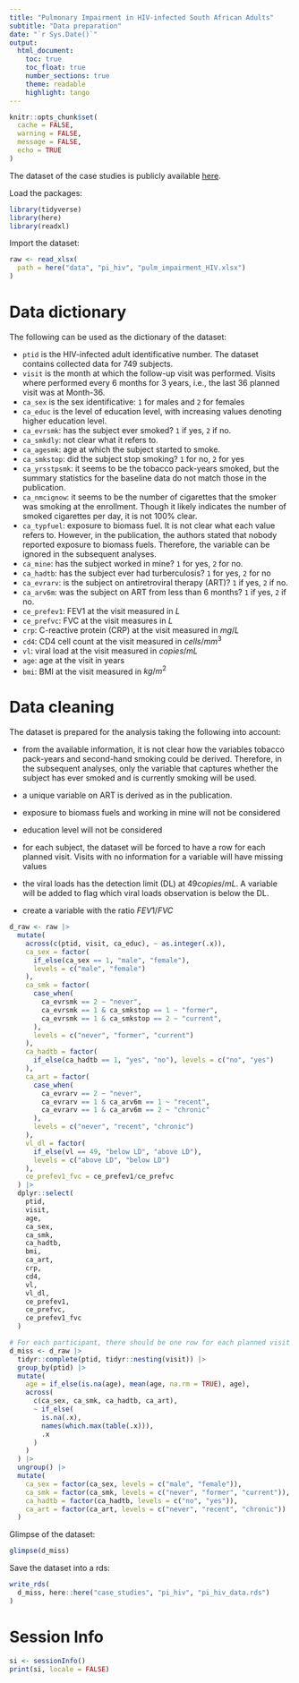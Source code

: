 ---
title: "Pulmonary Impairment in HIV-infected South African Adults"
subtitle: "Data preparation"
date: "`r Sys.Date()`"
output:
  html_document:
    toc: true
    toc_float: true
    number_sections: true
    theme: readable
    highlight: tango
---

```{r setup, include=FALSE}
knitr::opts_chunk$set(
  cache = FALSE,
  warning = FALSE,
  message = FALSE,
  echo = TRUE
)
```

The dataset of the case studies is publicly available [here](https://datadryad.org/stash/dataset/doi:10.5061/dryad.st5rk).

Load the packages:

```{r}
library(tidyverse)
library(here)
library(readxl)
```

Import the dataset:

```{r}
raw <- read_xlsx(
  path = here("data", "pi_hiv", "pulm_impairment_HIV.xlsx")
)
```

# Data dictionary
The following can be used as the dictionary of the dataset:

* `ptid` is the HIV-infected adult identificative number. The dataset
  contains collected data for $749$ subjects.
* `visit` is the month at which the follow-up visit was performed. Visits
  where performed every $6$ months for $3$ years, i.e., the last $36$ 
  planned visit was at Month-$36$.
* `ca_sex` is the sex identificative: `1` for males and `2` for females
* `ca_educ` is the level of education level, with increasing values
  denoting higher education level.
* `ca_evrsmk`: has the subject ever smoked? `1` if yes, `2` if no.
* `ca_smkdly`: not clear what it refers to.
* `ca_agesmk`: age at which the subject started to smoke.
* `ca_smkstop`: did the subject stop smoking? `1` for no, `2` for yes
* `ca_yrsstpsmk`: it seems to be the tobacco pack-years smoked, but
  the summary statistics for the baseline data do not match those
  in the publication.
* `ca_nmcignow`: it seems to be the number of cigarettes that the
  smoker was smoking at the enrollment. Though it likely indicates
  the number of smoked cigarettes per day, it is not $100 \%$ clear.
* `ca_typfuel`: exposure to biomass fuel. It is not clear what each
  value refers to. However, in the publication, the authors stated that
  nobody reported exposure to biomass fuels. Therefore, the variable
  can be ignored in the subsequent analyses.
* `ca_mine`: has the subject worked in mine? `1` for yes, `2` for no.
* `ca_hadtb`: has the subject ever had turberculosis? `1` for yes, 
  `2` for no
* `ca_evrarv`: is the subject on antiretroviral therapy (ART)? `1` if
  yes, `2` if no.
* `ca_arv6m`: was the subject on ART from less than 6 months? `1` if
  yes, `2` if no.
* `ce_prefev1`: FEV1 at the visit measured in $L$
* `ce_prefvc`: FVC at the visit measures in $L$
* `crp`: C-reactive protein (CRP) at the visit measured in $mg/L$
* `cd4`: CD4 cell count at the visit measured in $cells/mm^{3}$
* `vl`: viral load at the visit measured in $copies/mL$
* `age`: age at the visit in years
* `bmi`: BMI at the visit measured in $kg/m^{2}$

# Data cleaning
The dataset is prepared for the analysis taking the following into
account:

* from the available information, it is not clear how the variables
  tobacco pack-years and second-hand smoking could be derived. Therefore,
  in the subsequent analyses, only the variable that captures whether
  the subject has ever smoked and is currently smoking will be used.
  
* a unique variable on ART is derived as in the publication.

* exposure to biomass fuels and working in mine will not be considered

* education level will not be considered

* for each subject, the dataset will be forced to have a row for each
  planned visit. Visits with no information for a variable will
  have missing values
  
* the viral loads has the detection limit (DL) at $49 copies/mL$. A
  variable will be added to flag which viral loads observation is
  below the DL.
  
* create a variable with the ratio $FEV1/FVC$

```{r}
d_raw <- raw |> 
  mutate(
    across(c(ptid, visit, ca_educ), ~ as.integer(.x)),
    ca_sex = factor(
      if_else(ca_sex == 1, "male", "female"), 
      levels = c("male", "female")
    ), 
    ca_smk = factor(
      case_when(
        ca_evrsmk == 2 ~ "never",
        ca_evrsmk == 1 & ca_smkstop == 1 ~ "former",
        ca_evrsmk == 1 & ca_smkstop == 2 ~ "current",
      ),
      levels = c("never", "former", "current")
    ),
    ca_hadtb = factor(
      if_else(ca_hadtb == 1, "yes", "no"), levels = c("no", "yes")
    ),
    ca_art = factor(
      case_when(
        ca_evrarv == 2 ~ "never",
        ca_evrarv == 1 & ca_arv6m == 1 ~ "recent",
        ca_evrarv == 1 & ca_arv6m == 2 ~ "chronic"
      ),
      levels = c("never", "recent", "chronic")
    ),
    vl_dl = factor(
      if_else(vl == 49, "below LD", "above LD"),
      levels = c("above LD", "below LD")
    ),
    ce_prefev1_fvc = ce_prefev1/ce_prefvc
  ) |> 
  dplyr::select(
    ptid, 
    visit,
    age,
    ca_sex,
    ca_smk,
    ca_hadtb,
    bmi,
    ca_art,
    crp,
    cd4,
    vl, 
    vl_dl,
    ce_prefev1,
    ce_prefvc,
    ce_prefev1_fvc 
  )

# For each participant, there should be one row for each planned visit
d_miss <- d_raw |> 
  tidyr::complete(ptid, tidyr::nesting(visit)) |> 
  group_by(ptid) |> 
  mutate(
    age = if_else(is.na(age), mean(age, na.rm = TRUE), age),
    across(
      c(ca_sex, ca_smk, ca_hadtb, ca_art), 
      ~ if_else(
        is.na(.x),
        names(which.max(table(.x))),
        .x
      )
    )
  ) |> 
  ungroup() |> 
  mutate(
    ca_sex = factor(ca_sex, levels = c("male", "female")),
    ca_smk = factor(ca_smk, levels = c("never", "former", "current")),
    ca_hadtb = factor(ca_hadtb, levels = c("no", "yes")),
    ca_art = factor(ca_art, levels = c("never", "recent", "chronic"))
  )
```

Glimpse of the dataset:

```{r}
glimpse(d_miss)
```


Save the dataset into a rds:

```{r}
write_rds(
  d_miss, here::here("case_studies", "pi_hiv", "pi_hiv_data.rds")
)
```

# Session Info

```{r}
si <- sessionInfo()
print(si, locale = FALSE)
```

